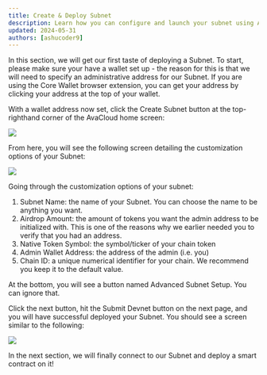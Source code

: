 ```yaml
---
title: Create & Deploy Subnet
description: Learn how you can configure and launch your subnet using AvaCloud.
updated: 2024-05-31
authors: [ashucoder9]
---
```


In this section, we will get our first taste of deploying a Subnet. To start, please make sure your have a wallet set up - the reason for this is that we will need to specify an administrative address for our Subnet. 
If you are using the Core Wallet browser extension, you can get your address by clicking your address at the top of your wallet.

With a wallet address now set, click the Create Subnet button at the top-righthand corner of the AvaCloud home screen:

![](/course/avalanche-fundamentals/21.png)

From here, you will see the following screen detailing the customization options of your Subnet:

![](/course/avalanche-fundamentals/22.png)

Going through the customization options of your subnet:

1. Subnet Name: the name of your Subnet. You can choose the name to be anything you want.
2. Airdrop Amount: the amount of tokens you want the admin address to be initialized with. This is one of the reasons why we earlier needed you to verify that you had an address.
3. Native Token Symbol: the symbol/ticker of your chain token
4. Admin Wallet Address: the address of the admin (i.e. you)
5. Chain ID: a unique numerical identifier for your chain. We recommend you keep it to the default value.

At the bottom, you will see a button named Advanced Subnet Setup. You can ignore that.

Click the next button, hit the Submit Devnet button on the next page, and you will have successful deployed your Subnet. You should see a screen similar to the following:

![](/course/avalanche-fundamentals/23.png)

In the next section, we will finally connect to our Subnet and deploy a smart contract on it!